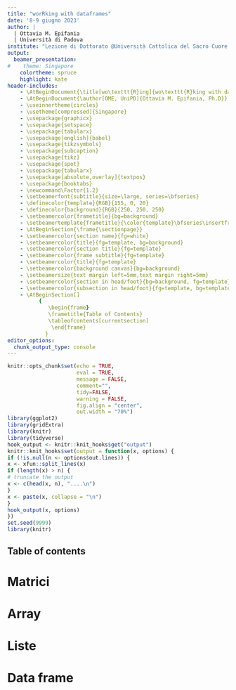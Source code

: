 ```yaml
---
title: "worRking with dataframes"
date: '8-9 giugno 2023'
author: |
  | Ottavia M. Epifania
  | Università di Padova
institute: "Lezione di Dottorato @Università Cattolica del Sacro Cuore (MI)"
output: 
  beamer_presentation: 
#    theme: Singapore
    colortheme: spruce
    highlight: kate
header-includes:
    - \AtBeginDocument{\title[wo\texttt{R}ing]{wo\texttt{R}king with dataframes}}
    - \AtBeginDocument{\author[OME, UniPD]{Ottavia M. Epifania, Ph.D}}
    - \useinnertheme{circles}
    - \usetheme[compressed]{Singapore}
    - \usepackage{graphicx} 
    - \usepackage{setspace}
    - \usepackage{tabularx}
    - \usepackage[english]{babel}
    - \usepackage{tikzsymbols}
    - \usepackage{subcaption}
    - \usepackage{tikz}
    - \usepackage{spot}
    - \usepackage{tabularx}
    - \usepackage[absolute,overlay]{textpos}
    - \usepackage{booktabs}
    - \newcommand\Factor{1.2}
    - \setbeamerfont{subtitle}{size=\large, series=\bfseries}
    - \definecolor{template}{RGB}{155, 0, 20}
    - \definecolor{background}{RGB}{250, 250, 250}
    - \setbeamercolor{frametitle}{bg=background}
    - \setbeamertemplate{frametitle}{\color{template}\bfseries\insertframetitle\par\vskip-6pt\hrulefill}
    - \AtBeginSection{\frame{\sectionpage}}
    - \setbeamercolor{section name}{fg=white}
    - \setbeamercolor{title}{fg=template, bg=background}
    - \setbeamercolor{section title}{fg=template}
    - \setbeamercolor{frame subtitle}{fg=template}
    - \setbeamercolor{title}{fg=template}
    - \setbeamercolor{background canvas}{bg=background}
    - \setbeamersize{text margin left=5mm,text margin right=5mm}
    - \setbeamercolor{section in head/foot}{bg=background, fg=template}
    - \setbeamercolor{subsection in head/foot}{fg=template, bg=template!20}
    - \AtBeginSection[]
          {
             \begin{frame}
             \frametitle{Table of Contents}
             \tableofcontents[currentsection]
              \end{frame}
            }
editor_options: 
  chunk_output_type: console
---
```

```r
knitr::opts_chunk$set(echo = TRUE, 
                      eval = TRUE, 
                      message = FALSE, 
                      comment="", 
                      tidy=FALSE, 
                      warning = FALSE, 
                      fig.align = "center", 
                      out.width = "70%")
library(ggplot2)
library(gridExtra)
library(knitr)
library(tidyverse)
hook_output <- knitr::knit_hooks$get("output")
knitr::knit_hooks$set(output = function(x, options) {
if (!is.null(n <- options$out.lines)) {
x <- xfun::split_lines(x)
if (length(x) > n) {
# truncate the output
x <- c(head(x, n), "....\n")
} 
x <- paste(x, collapse = "\n")
} 
hook_output(x, options)
})
set.seed(9999)
library(knitr)
```


## Table of contents

\tableofcontents



<!-- ## Una lista più ordinata -->


<!-- ```{r} -->

<!-- my_data = data.frame(sbj = paste("sbj", 1:12, sep ="_"),  -->
<!--                      genere = rep(c("male", "female"), each = 6),  -->
<!--                      benessere = rpois(12, 4),  -->
<!--                      stipendio = rpois(12, 67)*100) -->

<!-- with(my_data, interaction.plot(stipendio, genere, benessere)) -->
<!-- ``` -->


<!-- \small -->
<!-- ```{r} -->
<!-- id = paste0("sbj", 1:6) -->
<!-- babies = data.frame(id, mesi, peso) -->
<!-- ``` -->

<!-- ```{r echo=TRUE} -->
<!-- babies -->
<!-- ``` -->


<!-- ## Working with data frames III -->


<!-- ```{r} -->
<!-- str(babies) # show details on babies -->
<!-- ``` -->

<!-- ```{r} -->
<!-- summary(babies) # descriptive statistics -->
<!-- ``` -->



<!-- ## Sorting -->

<!-- \small -->

<!-- `order()`: -->

<!-- ```{r} -->
<!-- babies[order(babies$peso), ] # sort by increasing peso -->
<!-- ``` -->
<!-- ```{r eval = FALSE} -->
<!-- babies[order(babies$peso,    # sort by decreasing peso -->
<!--              decreasing = T), ] -->
<!-- ``` -->

<!-- Multiple arguments in `order`: -->

<!-- ```{r eval = FALSE} -->
<!-- babies[order(babies$peso, babies$mesi, decreasing = TRUE), ] -->
<!-- ``` -->

<!-- ## Aggregating -->

<!-- Aggregate a response variable according to grouping variable(s) (e.g., averaging per experimental conditions): -->

<!-- ```{r eval = FALSE} -->
<!-- # Single response variable, single grouping variable -->
<!-- aggregate(y ~ x, data = data, FUN, ...) -->

<!-- # Multiple response variables, multiple grouping variables -->
<!-- aggregate(cbind(y1, y2) ~ x1 + x2, data = data, FUN, ...) -->
<!-- ``` -->

<!-- ## Aggregating: Example -->

<!-- \small -->

<!-- ```{r out.lines=4} -->
<!-- ToothGrowth # Vitamin C and tooth growth (Guinea Pigs) -->
<!-- ``` -->

<!-- ```{r} -->
<!-- aggregate(len ~ supp + dose, data = ToothGrowth, mean) -->
<!-- ``` -->
<!-- ## Reshaping: Long to wide -->

<!-- Data can be organized in wide format (i.e., one line for each statistical unit) or in long format (i.e., one line for each observation). -->

<!-- ```{r out.lines = 7} -->
<!-- Indometh # Long format -->
<!-- ``` -->


<!-- ## Long to wide -->

<!-- \small -->

<!-- ```{r tidy=TRUE, tidy.opts=list(width.cutoff=60), out.lines=3} -->
<!-- # From long to wide -->
<!-- df.w <- reshape(Indometh, v.names="conc", -->
<!--                 timevar="time", -->
<!--                 idvar="Subject", direction="wide") -->
<!-- ``` -->

<!-- ```{r out.width="70%", out.lines=8, echo = FALSE} -->
<!-- df.w -->
<!-- ``` -->


<!-- ## Reshaping: Wide to long -->

<!-- \small -->

<!-- ```{r tidy=TRUE, tidy.opts=list(width.cutoff=60)} -->
<!-- # From wide to long -->
<!-- df.l <- reshape(df.w, varying=list(2:12), -->
<!--                 v.names="conc", -->
<!--                 idvar="Subject", direction="long", -->
<!-- times=c(.25, .5, .75, 1, 1.25, 2, 3, 4, 5, 6, 8)) -->
<!-- ``` -->

<!-- ```{r echo=FALSE, out.lines=4} -->
<!-- df.l -->
<!-- ``` -->

<!-- ```{r out.lines=4} -->
<!-- df.l[order(df.l$Subject), ] # reorder by subject -->

<!-- ``` -->

<!-- # Data input and output -->

<!-- ## Reading tabular txt files: -->

<!-- `ASCII` text files in tabular or spread sheet form (one line per -->
<!-- observation, one column per variable) are read using -->
<!-- `read.table()` -->

<!-- ```{r eval = FALSE} -->
<!-- data = read.table("C:/RcouRse/file.txt", header = TRUE) -->
<!-- ``` -->

<!-- `data` is a data frame where the original numerical variables are converted in numeric vectors and character variables are converted in factors (not always). -->

<!-- Arguments: -->

<!-- - `header`: variable names in the first line? `TRUE/FALSE` -->
<!-- - `sep`: which separator between the columns (e.g., comma, `\t`) -->
<!-- - `dec`: `1.2` or `1,2`? -->


<!-- ## Reading other files -->

<!-- ```{r eval = F, tidy=FALSE} -->
<!-- data = read.csv("C:/RcouRse/file.csv", -->
<!--                 header = TRUE, sep = ";", -->
<!--                 dec = ",") -->
<!-- ``` -->

<!-- From SPSS (file `.sav`): -->

<!-- ```{r eval=FALSE} -->
<!-- install.packages("foreign") -->
<!-- library(foreign) -->
<!-- data = read.spss("data.sav", to.data.frame = TRUE) -->
<!-- ``` -->


<!-- ## Combine data frames -->

<!-- If they have the same number of columns/rows -->

<!-- ```{r eval = FALSE} -->
<!-- all_data = rbind(data, data1, data2) # same columns -->
<!-- all_data = cbind(data, data1, data2) # same rows -->
<!-- ``` -->

<!-- If they have different rows/columns but they share at least one characteristic (e.g., `ID`): -->

<!-- ```{r eval=FALSE} -->
<!-- all_data = merge(data1, data2, -->
<!--                  by = "ID") -->
<!-- ``` -->


<!-- If there are different IDs in the two datasets $\rightarrow$ added in new rows -->

<!-- `all_data` contains all columns in `data1` and `data2`. The columns of the IDs in `data1` but not in `data2` (and vice versa) will be filled with `NA`s accordingly -->

<!-- ## Export data -->

<!-- Writing text (or csv) file: -->

<!-- ```{r eval=FALSE} -->
<!-- write.table(data, # what you want to write -->
<!--             file = "mydata.txt", # its name + extension -->
<!--             header = TRUE, # first row with col names? -->
<!--             sep = "\t",  # column separator -->
<!--             ....) # other arguments -->
<!-- ``` -->

<!-- `R` environment (again): -->

<!-- ```{r eval=FALSE} -->
<!-- save(dat, file = "exp1_data.rda") # save something specific -->
<!-- save(file = "the_earth.rda")      # save the environment -->
<!-- load("the_earth.rda")             # load it back -->
<!-- ``` -->

<!-- # Programming -->

<!-- ## -->

<!-- Be ready to make mistakes (a lot of mistakes) -->

<!-- Coding is ~~hard~~ art -->

<!-- Eyes on the prize, but take your time (and the necessary steps) to get there -->

<!-- Remember: You're not alone $\rightarrow$ `stackoverflow` (or Google in general) is your best friend -->


<!-- ## `ifelse()` -->

<!-- Conditional execution: -->

<!-- Easy: `ifelse(test, if true, if false)` -->

<!-- ```{r eval=TRUE} -->
<!-- ifelse(peso > 7, "big boy", "small boy") -->
<!-- ``` -->
<!-- \begin{exampleblock}{Pros} -->

<!-- - Super easy to use -->

<!-- - Can embed multiple \texttt{ifelse()} cycles -->
<!-- \end{exampleblock} -->


<!-- \begin{alertblock}{Cons} -->

<!-- - It works fine until you have simple tests -->
<!-- \end{alertblock} -->

<!-- ## `if () {} else {}` -->

<!-- If you have only one condition: -->

<!-- ```{r eval = FALSE} -->
<!-- if (test_1) { -->
<!--   command_1 -->
<!-- } else { -->
<!--   command_2 -->
<!-- } -->
<!-- ``` -->

<!-- ## `if () {} else {}` -->

<!-- Multiple conditions: -->

<!-- ```{r eval = FALSE} -->
<!-- if (test_1) { -->
<!--   command_1 -->
<!-- } else if (test_2) { -->
<!--   command_2 -->
<!-- } else { -->
<!--   command_3 -->
<!-- } -->
<!-- ``` -->

<!-- `test_1` (and `test_2`, if you have it) **must** evaluate in either `TRUE` or `FALSE` -->

<!-- ```{r eval = FALSE} -->
<!-- if(!is.na(x)) y <- x^2 else stop("x is missing") -->
<!-- ``` -->


<!-- ## Loops -->

<!-- `for()` and `while()` -->

<!-- Repeat a command over and over again: -->

<!-- ```{r eval = FALSE} -->
<!-- # Don't do this at home -->
<!-- x <- rnorm(10) -->
<!-- y <- numeric(10)   # create an empty container -->
<!-- for(i in seq_along(x)) { -->
<!-- y[i] <- x[i] - mean(x) -->
<!-- } -->
<!-- ``` -->

<!-- The best solution would have been: -->

<!-- ```{r eval=FALSE} -->
<!-- y = x - mean(x) -->
<!-- ``` -->

<!-- ## Avoiding loops -->

<!-- Don't loop, `apply()`! -->

<!-- `apply()` -->


<!-- ```{r eval = T, tidy=FALSE} -->
<!-- X <- matrix(rnorm(20), -->
<!--             nrow = 5, ncol = 4) -->
<!-- apply(X, 2, max) # maximum for each column -->
<!-- ``` -->

<!-- \pause -->

<!-- `for()` -->

<!-- ```{r eval =F} -->
<!-- y = NULL -->
<!-- for (i in 1:ncol(X)) { -->
<!--   y[i] = max(X[, i]) -->
<!-- } -->
<!-- ``` -->




<!-- ## Avoiding loops -->

<!-- Group-wise calculations: `tapply()` -->

<!-- `tapply()` (`t` for table) may be used to do group-wise calculations -->
<!-- on vectors. Frequently it is employed to calculate group-wise -->
<!-- means. -->

<!-- ```{r} -->
<!-- with(ToothGrowth, -->
<!--      tapply(len, list(supp, dose), mean)) -->
<!-- ``` -->
<!-- (You could have done it with `aggregate()`) -->


<!-- ## Writing functions -->

<!-- Compute Cohen's *d*: -->

<!-- ```{r tidy = FALSE} -->
<!-- dcohen = function(group1, group2) { # Arguments -->
<!--   mean_1 = mean(group1) ; mean_2 = mean(group2) -->
<!--   var_1 = var(group1) ; var_2 = var(group2) # body -->
<!--   d = (mean_1 - mean_2)/sqrt(((var_1 + var_2)/2) ) -->
<!--   return(d) # results -->
<!-- } -->
<!-- ``` -->

<!-- Use it: -->

<!-- ```{r eval = FALSE} -->
<!-- dcohen(data$placebo, data$drug) -->
<!-- ``` -->

<!-- ## Named arguments -->

<!-- Take this function: -->

<!-- ```{r eval = F, tidy=FALSE} -->
<!-- fun1 <- function(data, data.frame, graph, limit) { ... } -->

<!-- ``` -->

<!-- It can be called as: -->


<!-- ```{r eval =FALSE, tidy=FALSE} -->
<!-- fun1(d, df, TRUE, 20) -->
<!-- fun1(d, df, graph=TRUE, limit=20) -->
<!-- fun1(data=d, limit=20, graph=TRUE, data.frame=df) -->
<!-- ``` -->

<!-- Positional matching and keyword -->
<!-- matching (as in built-in functions) -->

<!-- ## Defaults -->

<!-- Arguments can be given default values $\rightarrow$ the arguments can be omitted! -->

<!-- ```{r eval=FALSE} -->
<!-- fun1 <- function(data, data.frame, graph=TRUE, -->
<!--                  limit=20) { ... } -->
<!-- ``` -->


<!-- It can be called as -->

<!-- ```{r eval=F} -->
<!-- ans <- fun1(d, df) -->
<!-- ``` -->

<!-- which is now equivalent to the three cases above, but: -->

<!-- ```{r eval=F} -->
<!-- ans <- fun1(d, df, limit=10) -->
<!-- ``` -->

<!-- which changes one of the defaults. -->

<!-- ## Methods and classes -->

<!-- The return value of a function may have a specified `class` $\rightarrow$ determines how it will be treated by other functions. -->

<!-- For example, many classes have tailored `print` methods. -->

<!-- ```{r tidy=F, out.lines=7} -->
<!-- methods(print) -->
<!-- ``` -->

<!-- ## Define a print method! -->

<!-- ...as another function: -->

<!-- ```{r} -->
<!-- print.cohen <- function(obj){ -->
<!--   cat("\nMy Cohen's d\n\n") -->
<!--   cat("Effect size: ", obj$d, "\n") -->
<!--   invisible(obj) # return the object -->
<!-- } -->
<!-- ``` -->

<!-- We have to change our `dcohen` function a bit: -->

<!-- ```{r eval = FALSE} -->
<!-- dcohen = function(group1, group2) { # Arguments -->
<!--   ... -->
<!--   dvalue = list(d = d) -->
<!--   class(dvalue) = "cohend" -->
<!--   return(dvalue) # results -->
<!-- } -->
<!-- ``` -->

<!-- ## Example -->

<!-- ```{r echo = FALSE} -->
<!-- dcohen = function(group1, group2) { # Arguments -->
<!--   mean_1 = mean(group1) ; mean_2 = mean(group2) -->
<!--   var_1 = var(group1) ; var_2 = var(group2) # body -->
<!--   d = (mean_1 - mean_2)/sqrt(((var_1 + var_2)/2) ) -->
<!--   dvalue = list(d = d) -->
<!--   class(dvalue) = "cohend" -->
<!--   return(dvalue) # results -->
<!-- } -->
<!-- print.cohen <- function(obj){ -->
<!--   cat("\nMy Cohen's d\n\n") -->
<!--   cat("Effect size: ", obj$d, "\n") -->
<!--   invisible(obj) # return the object -->
<!-- } -->
<!-- ``` -->


<!-- Compute the Cohen's *d* between a test group and a control group: -->

<!-- ```{r} -->
<!-- set.seed(082022) # results equal for everyone -->
<!-- data <- data.frame(drug = rnorm(6, 10), -->
<!--                    placebo = rnorm(6, 2)) -->
<!-- my_d = dcohen(data$drug, data$placebo) -->
<!-- print.cohen(my_d) -->
<!-- ``` -->


<!-- ## Debugging -->

<!-- Use the `traceback()` function: -->

<!-- ```{r eval=FALSE} -->
<!-- foo <- function(x) { print(1); bar(2) } -->
<!-- bar <- function(x) { x + a.variable.which.does.not.exist } -->
<!-- ``` -->

<!-- Call `foo()` and... -->

<!-- ```{r eval = FALSE} -->
<!-- foo() # -->
<!-- [1] 1 -->
<!-- Error: object ’a.variable.which.does.not.exist’ not found -->
<!-- ``` -->


<!-- ## -->

<!-- Use `traceback()`: -->

<!-- ```{r eval=FALSE} -->
<!-- traceback() # find out where the error occurred -->
<!-- 2: bar(2) -->
<!-- 1: foo() -->
<!-- ``` -->

<!-- Note: `traceback()` appears as default -->



<!-- # Graphics -->

<!-- ## -->

<!-- - Traditional graphics -->
<!-- - Grid graphics \& `ggplot2` -->

<!-- For both: -->

<!-- - High level functions $\rightarrow$ actually produce the plot -->
<!-- - Low level functions $\rightarrow$ make it looks better =) -->

<!-- ## Export graphics file -->


<!-- ```{r eval = F} -->
<!-- postscript()  # vector graphics -->
<!-- pdf() -->

<!-- png()          # bitmap graphics -->
<!-- tiff() -->
<!-- jpeg() -->
<!-- bmp() -->
<!-- ``` -->


<!-- Remember to run off the graphic device once you've saved the graph: -->

<!-- ```{r eval=FALSE} -->
<!-- dev.off() -->
<!-- ``` -->

<!-- (You can do it also manually) -->

<!-- ## Traditional graphics I -->

<!-- High level functions -->

<!-- ```{r eval = FALSE} -->
<!-- plot()      # scatter plot, specialized plot methods -->
<!-- boxplot() -->
<!-- hist()      # histogram -->
<!-- qqnorm()    # quantile-quantile plot -->
<!-- barplot() -->
<!-- pie()       # pie chart -->
<!-- pairs()     # scatter plot matrix -->
<!-- persp()     # 3d plot -->
<!-- contour()   # contour plot -->
<!-- coplot()    # conditional plot -->
<!-- interaction.plot() -->
<!-- ``` -->


<!-- `demo(graphics)` for a guided tour of base graphics! -->

<!-- ## Traditional graphics II -->

<!-- Low level functions -->

<!-- ```{r eval = FALSE} -->
<!-- points()       # add points -->
<!-- lines()        # add lines -->
<!-- rect() -->
<!-- polygon() -->
<!-- abline()       # add line with intercept a, slope b -->
<!-- arrows() -->
<!-- text()         # add text in plotting region -->
<!-- mtext()        # add text in margins region -->
<!-- axis()         # customize axes -->
<!-- box()          # box around plot -->
<!-- legend() -->
<!-- ``` -->

<!-- ## Plot layout -->

<!-- Each plot is composed of two regions: -->

<!-- - The plotting regions (contains the actual plot) -->
<!-- - The margins region (contain axes and labels) -->

<!-- A scatter plot: -->

<!-- ```{r eval = FALSE} -->
<!-- x <- runif(50, 0, 2) # 50 uniform random numbers -->
<!-- y <- runif(50, 0, 2) -->
<!-- plot(x, y, main="Title", -->
<!--      sub="Subtitle", xlab="x-label", -->
<!--      ylab="y-label") # produce plotting window -->
<!-- ``` -->

<!-- Now add some text: -->



<!-- ```{r eval = FALSE} -->
<!-- text(0.6, 0.6, "Text at (0.6, 0.6)") -->
<!-- abline(h=.6, v=.6, lty=2) # horizont. and vertic. -->
<!--                           # lines -->
<!-- ``` -->

<!-- ## Margins region -->

<!-- \small -->

<!-- ```{r eval=TRUE, echo=FALSE, out.width="100%"} -->
<!-- x <- runif(50, 0, 2) # 50 uniform random numbers -->
<!-- y <- runif(50, 0, 2) -->
<!-- plot(x, y, main="Title", -->
<!--      sub="Subtitle", xlab="x-label", -->
<!--      ylab="y-label", cex.lab=1.5) # produce plotting window -->
<!-- text(0.6, 0.6, "Text at (0.6, 0.6)") -->
<!-- abline(h=.6, v=.6, lty=2) # horiz. and vert. lines -->

<!-- for(side in 1:4) mtext(-1:4, side=side, at=.7, line=-1:4) -->
<!-- mtext(paste("Side", 1:4), side=1:4, line=-1, font=2) -->
<!-- ``` -->
<!-- ## Rome wasn't built in a day  \small and neither your graph -->

<!-- Display the interaction between the two factors of a two-factorial experiment: -->

<!-- ```{r eval=T} -->
<!-- dat <- read.table(header=TRUE, text=" -->
<!-- A B rt -->
<!-- a1 b1 825 -->
<!-- a1 b2 792 -->
<!-- a1 b3 840 -->
<!-- a2 b1 997 -->
<!-- a2 b2 902 -->
<!-- a2 b3 786 -->
<!-- ") -->
<!-- ``` -->

<!-- Force `A` and `B` to be `factor`: -->

<!-- ```{r eval =TRUE} -->
<!-- dat[,1:2] = lapply(dat[,1:2], as.factor) -->
<!-- ``` -->

<!-- ## First: The plot -->
<!-- \small -->
<!-- ```{r eval = TRUE, out.width="80%"} -->
<!-- plot(rt ~ as.numeric(B), dat, type="n", axes=FALSE, -->
<!--      xlim=c(.8, 3.2), ylim=c(750, 1000), -->
<!--      xlab="Difficulty", ylab="Mean reaction time (ms)") -->
<!-- ``` -->

<!-- This will not result in anything! Well, it will just produce the container of the plot -->

<!-- ## Populate the content -->

<!-- Plot the data points separately for each level of factor `A`. -->

<!-- ```{r eval=FALSE} -->
<!-- points(rt ~ as.numeric(B), dat[dat$A=="a1",], -->
<!--        type="b", pch=16) -->
<!-- points(rt ~ as.numeric(B), dat[dat$A=="a2",], -->
<!--        type="b", pch=4) -->

<!-- ``` -->

<!-- Add axes and a legend. -->

<!-- ```{r eval=FALSE} -->
<!-- axis(side=1, at=1:3, expression(B[1], B[2], B[3])) -->
<!-- axis(side=2) -->
<!-- legend(2.5, 975, expression(A[1], A[2]), pch=c(16, 4), -->
<!--        bty="n", title="Task") -->
<!-- ``` -->


<!-- ## Final result -->

<!-- ::: columns -->

<!-- :::: column -->
<!-- ```{r echo=FALSE, out.width="100%"} -->
<!-- plot(rt ~ as.numeric(B), dat, type="n", axes=FALSE, -->
<!--      xlim=c(.8, 3.2), ylim=c(750, 1000), -->
<!--      xlab="Difficulty", ylab="Mean reaction time (ms)", -->
<!--      cex.lab=1.5) -->
<!-- points(rt ~ as.numeric(B), dat[dat$A=="a1",], -->
<!--        type="b", pch=16) -->
<!-- points(rt ~ as.numeric(B), dat[dat$A=="a2",], -->
<!--        type="b", pch=4) -->
<!-- axis(side=1, at=1:3, expression(B[1], B[2], B[3])) -->
<!-- axis(side=2) -->
<!-- legend(2.5, 975, expression(A[1], A[2]), pch=c(16, 4), -->
<!--        bty="n", title="Task") -->

<!-- ``` -->

<!-- :::: -->

<!-- :::: column -->
<!-- - Error bars may be added -->
<!-- using the `arrows()` -->
<!-- function. -->

<!-- - Via `par()` many graphical -->
<!-- parameters may be set -->
<!-- (see `?par`), for example -->
<!-- `par(mgp=c(2, .7, 0))` -->
<!-- reduces the distance -->
<!-- between labels and axes -->
<!-- :::: -->

<!-- ::: -->


<!-- ## Graphical parameters I -->

<!-- ```{r eval=FALSE} -->
<!-- adj # justification of text -->
<!-- bty # box type for legend -->
<!-- cex # size of text or data symbols (multiplier) -->
<!-- col # color, see colors() -->
<!-- las # rotation of text in margins -->
<!-- lty # line type (solid, dashed, dotted, ...) -->
<!-- lwd # line width -->
<!-- mpg # placement of axis ticks and tick labels -->
<!-- pch # data symbol type -->
<!-- tck # length of axis ticks -->
<!-- type # type of plot (points, lines, both, none) -->
<!-- ``` -->

<!-- ## Graphical parameters II -->


<!-- `par()` -->

<!-- ```{r eval =FALSE} -->

<!-- mai # size of figure margins (inches) -->
<!-- mar # size of figure margins (lines of text) -->
<!-- mfrow # number of sub-figures on a page: -->
<!--       # par(mfrow=c(1, 2)) creates two sub-figures -->
<!-- oma # size of outer margins (lines of text) -->
<!-- omi # size of outer margins (inches) -->
<!-- pty # aspect ratio of plot region (square, maximal) -->
<!-- ``` -->



<!-- ## `ggplot2` -->

<!-- \small -->

<!-- `ggplot2` (Grammar of Graphics plot, Wickman, 2016) is one of the best packages for plotting raw data and results: -->

<!-- ```{r eval=FALSE} -->
<!-- install.packages("ggplot2") ; library(ggplot2) -->
<!-- ``` -->

<!-- The code for the previous plot: -->

<!-- ```{r eval = FALSE} -->
<!-- ggplot(dat, aes(x = B, y = rt, group = A)) + -->
<!--   geom_point(pch=dat$A, size = 5) + -->
<!--   geom_line(aes(linetype=A), size=1)  + theme_classic() + -->
<!--   ylab("RT") +  scale_linetype_manual("Task", values =c(3,4), -->
<!--                                 labels = c("A1", "A2")) + -->
<!--   scale_x_discrete(labels = c("B1", "B2", "B3")) + -->
<!--   theme(legend.position="top", -->
<!--         panel.background =  element_rect(fill = "#FAFAFA", -->
<!--                                          colour = "#FAFAFA"), -->
<!--         plot.background = element_rect(fill = "#FAFAFA"), -->
<!--         legend.key = element_rect(fill = "#FAFAFA")) -->
<!-- ``` -->

<!-- ## -->

<!-- ```{r eval = TRUE, out.with="100%", echo=FALSE} -->
<!-- ggplot(dat, aes(x = B, y = rt, group = A)) + -->
<!--   geom_point(pch=dat$A, size = 5) + -->
<!--   geom_line(aes(linetype=A), size=1)  + theme_classic() + -->
<!--   ylab("RT") +  scale_linetype_manual("Task", values =c(3,4), -->
<!--                                 labels = c("A1", "A2")) + -->
<!--   scale_x_discrete(labels = c("B1", "B2", "B3")) + -->
<!--   theme(legend.position="top", -->
<!--         panel.background =  element_rect(fill = "#FAFAFA", -->
<!--                                          colour = "#FAFAFA"), -->
<!--         plot.background = element_rect(fill = "#FAFAFA"), -->
<!--         legend.key = element_rect(fill = "#FAFAFA")) -->
<!-- ``` -->


<!-- ## Raw data -->

<!-- ```{r out.width="50%"} -->
<!-- ggplot(rock, -->
<!--        aes(y=peri,x=shape, color =shape, -->
<!--            size = peri)) + geom_point() + -->
<!--   theme_bw() + theme(legend.position = "none") -->
<!-- ``` -->


<!-- ## Linear model -->

<!-- ```{r, message=FALSE, warning=FALSE, out.width="50%"} -->
<!-- ggplot(rock, -->
<!--        aes(y=peri,x=shape, color =shape, -->
<!--            size = peri)) + geom_point() + -->
<!--   theme_bw() + theme(legend.position = "none") + -->
<!--   geom_smooth(method="lm") -->

<!-- ``` -->

<!-- ## Multi Panel -->

<!-- ```{r echo = FALSE, out.width="80%"} -->
<!-- states = data.frame(state.x77, state.name = state.name, -->
<!-- state.region = state.region) -->

<!-- ggplot(states, -->
<!--        aes(x = Population, y = Murder, -->
<!--            size = Illiteracy)) + geom_point() + -->
<!--   facet_wrap(~state.region) + theme_bw() -->
<!-- ``` -->
<!-- ## Multi panel code -->

<!-- ```{r eval=FALSE} -->
<!-- states = data.frame(state.x77, state.name = state.name, -->
<!--                     state.region = state.region) -->

<!-- ggplot(states, -->
<!--        aes(x = Population, y = Murder, -->
<!--            size = Illiteracy)) + geom_point() + -->
<!--   facet_wrap(~state.region) + theme_bw() -->
<!-- ``` -->


<!-- ## Different plots in the same panel -->

<!-- \small -->

<!-- use `grid.arrange()` function from the `gridExtra` package: -->

<!-- ```{r eval = FALSE} -->
<!-- install.packages("grideExtra") ; library(gridExtra) -->
<!-- ``` -->


<!-- ```{r eval = FALSE} -->
<!-- murder_raw = ggplot(states,  # raw data -->
<!--                aes(x = Illiteracy, y = Murder)) + -->
<!--            ..... -->

<!-- murder_lm = ggplot(states,  # lm -->
<!--                aes(x = Illiteracy, y = Murder)) + -->
<!--            ..... -->

<!-- ``` -->

<!-- Combine the plots together: -->

<!-- ```{r eval = FALSE} -->
<!-- grid.arrange(murder_raw, murder_lm, -->
<!--              nrow=1) # plots forced to be the same row -->
<!-- ``` -->



<!-- ## Combine the plots together -->
<!-- \small -->

<!-- ```{r echo = FALSE} -->

<!-- murder_raw = ggplot(states,  # raw data -->
<!--                aes(x = Illiteracy, y = Murder)) + geom_point(size =3, pch=3) + theme_classic() + theme(legend.position = "none") -->

<!-- murder_lm = ggplot(states,  # raw data -->
<!--                aes(x = Illiteracy, y = Murder)) + geom_point(size =3, pch=3) + theme_classic() + -->
<!--   geom_smooth(method="lm", color="red", aes(fill="red")) + theme(legend.position = "none") -->
<!-- ``` -->


<!-- ```{r echo = FALSE} -->
<!-- grid.arrange(murder_raw, murder_lm, -->
<!--              nrow=1) -->
<!-- ``` -->


<!-- # `R` for statistical computing -->

<!-- ## -->

<!-- The `stats` package (built-in package in `R`) contains function for statistical calculations and random number generator -->

<!-- see `library(help=stats)` -->

<!-- # Classical hypothesis testing in R -->

<!-- ## -->

<!-- Nominal data: -->

<!-- - `binom.test()`: exact test of a simple null -->
<!-- hypothesis about the probability of success in a Bernoulli experiment -->

<!-- - `chisq.test()`: contingency table  $\chi^2$ tests -->

<!-- Metric response variable: -->

<!-- - `cor.test()`: association between paired samples -->
<!-- - `t.test()`: one- and two-sample *t* tests (also for paired data) -->
<!-- - `var.test()`: $F$ for testing the homogeneity of variances -->

<!-- ## What is the *p*-value? -->

<!-- *p*-value: -->

<!-- >conditional probability of obtaining a test stastic that is at least as extreme as the one observed, given that the null hyphothesis is true -->

<!-- If $p < \alpha$ (i.e., the probability of rejecting the null hypothesis when it is true) $\rightarrow$ the null hypothesis is rejected -->

<!-- ```{r echo=FALSE, out.width="50%"} -->
<!-- curve(dnorm(x,0,1),xlim=c(-4,4), -->
<!--       bty = "n", xlab = "Value of test statistic", xaxt="n", -->
<!--       yaxt="n", ylab = "Density of the sampling distribution", lwd =2) -->
<!-- Axis(side=1, labels=FALSE, cex.axis = 1.5, padj = -1) -->
<!-- abline(v = -1.96, lty=2) -->
<!-- abline(v = 1.96, lty=2) -->

<!-- text(expression(alpha/2), x = -2.8, y = 0.15, cex = 2) -->
<!-- text(expression(alpha/2), x = 2.8, y = 0.15, cex = 2) -->
<!-- text(expression(paste("1 - ", alpha)), x = -0.0, y = 0.15, cex = 2) -->

<!-- ``` -->


<!-- ## Binomial test -->

<!-- Observations $X_i$ **must** be independent -->

<!-- Hypotheses: -->

<!-- 1. $H_0$: $p = p_0$ &nbsp; $H_1$: $p \neq p_0$ -->
<!-- 2. $H_0$: $p = p_0$ &nbsp; $H_1$: $p < p_0$ -->
<!-- 3. $H_0$: $p = p_0$ &nbsp; $H_1$: $p > p_0$ -->

<!-- Test statistic: -->

<!-- $$T = \displaystyle \sum_{i=1}^{n}X_i, \, \, \, T \sim \mathcal{B}(n, p_0)$$ -->
<!-- In `R`: -->

<!-- ```{r eval = FALSE} -->
<!-- binom.test(5, 10, p = 0.25) -->
<!-- ``` -->

<!-- ## $\chi^2$ test -->

<!-- Independence of observations -->

<!-- Hypothesis: -->

<!-- - $H_0$: $P(X_{ij} = k) = p_k$ for all $i=1, \ldots, r$ and $j=1, \ldots, c$ -->

<!-- - $H_0$: $P(X_{ij} = k) \neq P(X_{i'j} = k)$ for *at least* one $i \in \{1, \ldots, r\}$ and $j \in \{1, \ldots, c\}$ -->

<!-- Test statistic: -->

<!-- $$\chi^2 = \displaystyle \sum_{i=1}^{n}\frac{(x_{ij} - \hat{x}_{ij})^2}{\hat{x}_{ij}}, \, \, \chi^2 \sim \chi^2(r-1)(c-1)$$ -->

<!-- In `R`: -->

<!-- ```{r eval=FALSE} -->
<!-- tab <- xtabs(~ education + induced, infert) -->
<!-- chisq.test(tab) -->
<!-- ``` -->


<!-- ## Correlation test -->

<!-- Hypothesis: -->

<!-- - $H_0$: $\rho_{XY} = 0$, $H_1$: $\rho_{xy} \neq 0$ -->
<!-- - $H_0$: $\rho_{XY} = 0$, $H_1$: $\rho_{xy} < 0$ -->
<!-- - $H_0$: $\rho_{XY} = 0$, $H_1$: $\rho_{xy} >0$ -->

<!-- Test statistic: -->

<!-- $$T = \frac{r_{xy}}{\sqrt{1-r_{xy}^2}}\sqrt{n-2}, \, \, T \sim t(n-2)$$ -->
<!-- In `R`: -->

<!-- ```{r eval=FALSE} -->
<!-- cor.test(~ speed + dist, cars, -->
<!--          alternative = "two.sided") -->
<!-- ``` -->

<!-- ## Two (indepdent) sample $t$ test -->

<!-- Independent samples from normally distributions where $\sigma^2$ are unknown but homogeneous -->

<!-- - $H_0$: $\mu_{x_1 - x_2} = 0$, $H_1$: $\mu_{x_1 - x_2} \neq 0$ -->
<!-- - $H_0$: $\mu_{x_1 - x_2} = 0$, $H_1$: $\mu_{x_1 - x_2} < 0$ -->
<!-- - $H_0$: $\mu_{x_1 - x_2} = 0$, $H_1$: $\mu_{x_1 - x_2} > 0$ -->

<!-- Test statistic: -->

<!-- $$T = \frac{\bar{x_1} - \bar{x_2}}{\sigma_{\bar{x_1}-\bar{y_2}}}, \, \, T \sim t(n_1 + n_2 - 2)$$ -->

<!-- `R` function: -->

<!-- ```{r eval=FALSE} -->
<!-- t.test(len ~ supp, data = ToothGrowth, -->
<!--        var.equal = TRUE) -->
<!-- ``` -->

<!-- ## Two (depedent) sample $t$ test -->

<!-- Observations on the same sample -->

<!-- Hypothesis: -->

<!-- - $H_0$: $\mu_{D} = 0$, $H_1$: $\mu_{D} \neq 0$ -->
<!-- - $H_0$: $\mu_{D} = 0$, $H_1$: $\mu_{D} < 0$ -->
<!-- - $H_0$: $\mu_{D} = 0$, $H_1$: $\mu_{D} > 0$ -->

<!-- Test statistic: -->

<!-- $$T = \frac{d}{\sigma_{d}}, \, \, \, T \sim t(m-1)$$ -->




<!-- `R` function: -->

<!-- ```{r eval=FALSE} -->
<!-- with(sleep, -->
<!--      t.test(extra[group == 1], -->
<!--             extra[group == 2], paired = TRUE)) -->
<!-- ``` -->

<!-- # Generalized Linear Models (GLMs) -->

<!-- ## Formulae -->

<!-- Statistical models are represented by formulae which are extremely close to the actual statistical notation: -->

<!-- | in `R`               | Model                                                                                           | -->
<!-- |----------------------|-------------------------------------------------------------------------------------------------| -->
<!-- | `y ~ 1 + x`          |  $y_i   = \beta_0 + \beta_1 x_i + \varepsilon_i$                                                | -->
<!-- | `y ~ x`              |  (same but short)                                                                               | -->
<!-- | `y ~ 0 + x`          |  $y_i = \beta_1 x_i +   \varepsilon_i$                                                          | -->
<!-- | `y ~ x_A * x_B`      |  $y_i = \beta_0 + \beta_1 x_i +   \beta_2 x_j + (\beta_1 \beta_2)x_{ij}    + \varepsilon_{ij}$  | -->

<!-- ## Linear models -->

<!-- $$y = \beta_0 + \beta_1x_1 + \beta_2x_2 + \ldots + \beta_kx_k + \varepsilon$$ -->
<!-- In `R`: -->

<!-- ```{r eval = FALSE} -->
<!-- lm(y ~ x1 + x2 + ... + xk, data) -->
<!-- ``` -->

<!-- ## Extractor functions I -->

<!-- ```{r eval = FALSE} -->
<!-- coef()    # Extract the regression coefficients -->
<!-- summary() # Print a comprehensive summary of the results of -->
<!--           # the regression analysis -->
<!-- anova()   # Compare nested models and produce an analysis -->
<!-- resid()   # Extract the (matrix of) residuals -->
<!-- plot()    # Produce four plots, showing residuals, fitted -->
<!--           # values and some diagnostics -->
<!-- model.matrix() -->
<!--           # Return the design matrix -->
<!-- ``` -->

<!-- ## Extractor functions II -->

<!-- ```{r eval = FALSE} -->
<!-- vcov()    # Return the variance-covariance matrix of the -->
<!--           # main parameters of a fitted model object -->
<!-- predict() # A new data frame must be supplied having the -->
<!--           # same variables specified with the same labels -->
<!--           # as the original. The value is a vector or -->
<!--           # matrix of predicted values corresponding to -->
<!--           # the determining variable values in data frame -->
<!-- step()    # Select a suitable model by adding or dropping -->
<!--           # terms and preserving hierarchies. The model -->
<!--           # with the smallest value of AIC (Akaike’s -->
<!--           # Information Criterion) discovered in the -->
<!--           # stepwise search is returned -->
<!-- ``` -->


<!-- ## Generalized linear models -->

<!-- $$g(\mu) = \beta_0 + \beta_1x_1 + \beta_2x_2 + \ldots + \beta_kx_k + \varepsilon$$ -->
<!-- $g()$ is the link functions that connects the mean to the linear combination of predictors. -->

<!-- A GLM is composed of three elements: The response distribution, the link function, and the linear combination of predictors -->

<!-- In `R`: -->

<!-- ```{r eval=FALSE} -->
<!-- glm(y ~ x1 + x2 + ... + xk, family(link), data) -->
<!-- ``` -->

<!-- ## LM vs GLM -->

<!-- ::: columns -->

<!-- :::: column -->

<!-- \centering -->

<!-- \color{template} GLM -->



<!-- ```{r echo = FALSE, warning=FALSE, out.width="90%"} -->
<!-- samples <- 500 -->
<!-- r <- 0.50 -->
<!-- r_neg <- -0.95 -->
<!-- library('MASS') -->
<!-- data <- data.frame(mvrnorm(n=samples, -->
<!--                            mu=c(1, 1), -->
<!--                            Sigma=matrix(c(1, r, r, 1), nrow=2), empirical=TRUE)) -->
<!-- colnames(data) <- c("x", "y") -->
<!-- data$z <- ifelse(data$y < 1, 0, 1) -->
<!-- model_bin <- glm(z ~x, data = data, family = "binomial") -->
<!-- model = lm(y ~ x, data = data) -->

<!-- ggplot(data, aes(y=z, x = fitted.values(model_bin))) + -->
<!--   geom_point(size = 3, alpha = 0.6)  + -->
<!--   geom_smooth(method="glm", -->
<!--               method.args=list(family="binomial"), -->
<!--               color = "royalblue", -->
<!--               se=TRUE, fill = "lightblue") + -->
<!--   ylab(expression(paste("P"))) + -->
<!--   xlab(expression(paste("Linear combination of predictors"))) + -->
<!--   theme_minimal() + -->
<!--   theme(axis.ticks.y = element_blank(), -->
<!--         axis.title.x = element_text(size = 26), -->
<!--         axis.title.y = element_text(size = 26), -->
<!--         axis.text = element_text(size = 22), -->
<!--         panel.border = element_blank()) -->

<!-- ``` -->
<!-- :::: -->

<!-- :::: column -->

<!-- \centering -->
<!-- \color{template} LM -->


<!-- ```{r echo = FALSE, warning=FALSE, out.width="90%"} -->
<!-- ggplot(data, aes(y=y, x = fitted.values(model))) + -->
<!--   geom_point(size = 3, alpha = 0.6)  + -->
<!--   geom_smooth(method="lm", -->
<!--               color = "royalblue", -->
<!--               se=TRUE, fill = "lightblue") + -->
<!--   ylab("y") + -->
<!--   xlab("x") + -->
<!--   theme_minimal() + -->
<!--   theme(axis.ticks.y = element_blank(), -->
<!--         axis.title = element_text(size = 26,  face="italic"), -->
<!--         axis.text = element_text(size = 22), -->
<!--         panel.border = element_blank()) -->
<!-- ``` -->

<!-- :::: -->

<!-- ::: -->





<!-- ## Families -->

<!-- A special link function to each response variable. In `R` some different link functions are available by default: -->

<!-- ```{r eval = FALSE} -->
<!-- ## Family name     Link functions -->
<!-- binomial           logit, probit, log, cloglog -->
<!-- gaussian           identity, log, inverse -->
<!-- Gamma              identity, inverse, log -->
<!-- inverse.gaussian   1/mu^2, identity, inverse, log -->
<!-- poisson            log, identity, sqrt -->
<!-- quasi              logit, probit, cloglog, identity, inverse, -->
<!--                    log, 1/mu^2, sqrt -->
<!-- ``` -->


<!-- # Simulations -->

<!-- ## Random numbers generation -->

<!-- Use a random monster: -->

<!-- \vspace{5mm} -->

<!-- ```{r echo=FALSE, out.width="80%"} -->
<!-- knitr::include_graphics("img/random.png") -->
<!-- ``` -->

<!-- ## but its better with `R` -->

<!-- \small -->
<!-- Random numbers drawn from a statistical distribution $\rightarrow$ the distribution name (see `??Distributions` for an exhaustive list of distribution) prefixed by `r` (random) -->

<!-- ```{r eval = FALSE} -->
<!-- rnorm(10, mean = 0, sd = 1) # draw 10 numbers from a -->
<!--                             # normal distr. -->
<!-- rt(10, df = 20)             # draw 10 numbers from a -->
<!--                             # t distr. with 20df -->
<!-- ``` -->


<!-- Sampling (with or without replacement) from a vector: -->

<!-- ```{r} -->
<!-- sample(1:5, size = 10, replace = T) -->
<!-- ``` -->

<!-- Make the simulations replicable by *seeding* them: -->

<!-- ```{r eval=FALSE} -->
<!-- set.seed(999) -->
<!-- rpois(4, 5) -->
<!-- ``` -->

<!-- ## Bootstrap by resampling -->

<!-- - Compute the sample statistics on multiple bootstrap samples $B$s drawn with replacement from the original data -->

<!-- - Assess the variability of the statistics via the distribution of the bootstrap replicates (i.e., the statics computed on the bootstrap samples) -->

<!-- **Bootstrap confidence intervals** -->

<!-- Percentile intervals are the $1 - \alpha$ confidence intervals for the sample statistics with limits given by the quantiles of the bootstrap distribution -->

<!-- ## In `R` -->

<!-- \small -->

<!-- ```{r eval=TRUE} -->
<!-- # example taken from Prof. Wickelmaier -->
<!-- mouse <- data.frame( -->
<!--    grp = rep(c("trt", "ctl"), c(7, 9)), -->
<!--    surv = c(94, 197, 16, 38, 99, 141, 23, # trt -->
<!--             52, 104, 146, 10, 50, 31, 40, 27, 46) # ctl -->
<!--    ) -->
<!-- mean(mouse$surv[mouse$grp == "trt"]) # -->
<!-- ## Resampling -->
<!-- sam1 <- numeric(1000) # 1000 bootstrap replicates -->
<!-- for(i in seq_along(sam1)){ -->
<!--  trt <- sample(mouse$surv[mouse$grp == "trt"], 7, replace=T) -->
<!--  sam1[i] <- mean(trt) -->
<!-- } -->

<!-- ``` -->

<!-- ## -->

<!-- ```{r echo=T} -->
<!-- quantile(sam1, c(.025, .975)) -->
<!-- ``` -->


<!-- ```{r echo=FALSE, out.width="90%"} -->
<!-- hist(sam1, breaks = 30, -->
<!--      col="Pink", ylab = "Bootstrap distribution", -->
<!--      xlab = "Bootstrap replicate", main = "", cex.lab =2) -->
<!-- abline(v = mean(sam1), lwd=2) -->
<!-- abline(v = quantile(sam1, c(.025, .975))[1], lwd=2, lty=2) -->
<!-- abline(v = quantile(sam1, c(.025, .975))[2], lwd=2, lty=2) -->
<!-- ``` -->


<!-- ## Parametric bootstrap -->

<!-- For the likelihood ratio test: -->

<!-- - Fit a general ($M_1$) and a restricted model ($M_0$) to the original -->
<!-- data $x$. Compute the original likelihood ratio s(x) between $M_1$ -->
<!-- and $M_0$ -->

<!-- - Simulate $B$ bootstrap samples  based on the stochastic -->
<!-- part of the restricted model: These are observations for which -->
<!-- $H_0$ is true -->

<!-- - For each sample, fit $M_1$ and $M_0$ and compute the bootstrap -->
<!-- replicate of the likelihood ratio between them -->

<!-- - Assess the significance of the original likelihood ratio via the -->
<!-- sampling distribution of bootstrap replicates -->

<!-- ## -->

<!-- ```{r results='hide'} -->
<!-- ## Model fit to original data -->
<!-- lm0 <- lm(surv ~ 1, mouse)  # H0: no difference between gr -->
<!-- lm1 <- lm(surv ~ grp, mouse) # H1: group effect -->
<!-- anova(lm0, lm1)             # original likelihood ratio -->
<!-- ``` -->

<!-- ```{r echo=FALSE} -->
<!-- anova(lm0, lm1)$F[2] -->
<!-- ``` -->


<!-- ```{r} -->
<!--  ## Parametric bootstrap -->
<!-- sim1 <- numeric(1000) -->
<!-- for(i in seq_along(sim1)){ -->
<!--   surv0 <- simulate(lm0)$sim_1  # simulate from null model -->
<!--   m0 <- lm(surv0 ~ 1, mouse)    # fit null model -->
<!--   m1 <- lm(surv0 ~ grp, mouse)  # fit alternative model -->
<!--   sim1[i] <- anova(m0, m1)$F[2] # bootstrap likeli. ratio -->
<!--   } -->
<!-- ``` -->


<!-- ## -->

<!-- The bootstrap $p-value$ is the proportion of -->
<!-- bootstrap replicates that exceed the original likelihood ratio: -->

<!-- ```{r echo=TRUE} -->
<!-- mean(sim1 > -->
<!-- anova(lm0, lm1)$F[2]) -->
<!-- ``` -->


<!-- ```{r echo=FALSE} -->
<!-- hist(sim1, breaks =30, col="pink", xlim = c(0,10), -->
<!--      xlab="Density of sampling distribution", -->
<!--      ylab="Bootstrap likelihood test", cex.lab=2, main="") -->

<!-- ``` -->



# Matrici

# Array

# Liste

# Data frame


